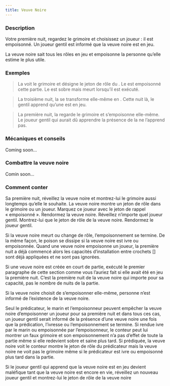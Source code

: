 ```yaml
---
title: Veuve Noire
---
```



<Role VEUVE_NOIRE header />

### Description

Votre première nuit, regardez le grimoire et choisissez un joueur : il est empoisonné. Un joueur gentil est informé que la veuve noire est en jeu.

La veuve noire sait tous les rôles en jeu et empoisonne la personne qu’elle estime le plus utile.

### Exemples

> La <Role VEUVE_NOIRE /> voit le grimoire et désigne le jeton de rôle du <Role MARIN />. Le <Role MARIN /> est empoisonné cette partie. Le <Role MARIN /> est sobre mais meurt lorsqu’il est exécuté.

> La troisième nuit, la <Role VIEILLE_CHOUETTE /> se transforme elle-même en <Role VEUVE_NOIRE />. Cette nuit là, le <Role BOUC_EMISSAIRE /> gentil apprend qu’une <Role VEUVE_NOIRE /> est en jeu.

> La première nuit, la <Role VEUVE_NOIRE /> regarde le grimoire et s’empoisonne elle-même. Le joueur gentil qui aurait dû apprendre la présence de la <Role VEUVE_NOIRE /> ne l’apprend pas.

### Mécaniques et conseils

Coming soon...

### Combattre la veuve noire

Comin soon...

### Comment conter

Sa première nuit, réveillez la veuve noire et montrez-lui le grimoire aussi longtemps qu’elle le souhaite. La veuve noire montre un jeton de rôle dans le grimoire ou un joueur. Marquez ce joueur avec le jeton de rappel « empoisonné ». Rendormez la veuve noire. Réveillez n’importe quel joueur gentil. Montrez-lui que le jeton de rôle de la veuve noire. Rendormez le joueur gentil. 

Si la veuve noire meurt ou change de rôle, l’empoisonnement se termine. De la même façon, le poison se dissipe si la veuve noire est ivre ou empoisonnée. Quand une veuve noire empoisonne un joueur, la première nuit a déjà commencé alors les capacités d’installation entre crochets [] sont déjà appliquées et ne sont pas ignorées.

Si une veuve noire est créée en court de partie, exécuté le premier paragraphe de cette section comme vous l’auriez fait si elle avait été en jeu la première nuit. C’est la première nuit de la veuve noire qui importe pour sa capacité, pas le nombre de nuits de la partie.

Si la veuve noire choisit de s’empoisonner elle-même, personne n’est informé de l’existence de la veuve noire. 

Seul le prédicateur, le marin et l’empoisonneur peuvent empêcher la veuve noire d’empoisonner un joueur pour sa première nuit et dans tous ces cas, un joueur gentil serait informé de la présence d’une veuve noire une fois que la prédication, l’ivresse ou l’empoisonnement se termine. Si rendue ivre par le marin ou empoisonnée par l’empoisonneur, le conteur peut lui montrer un faux grimoire et son empoisonnement n’a pas d’effet de toute la partie même si elle redevient sobre et saine plus tard. Si prédiquée, la veuve noire voit le conteur montre le jeton de rôle du prédicateur mais la veuve noire ne voit pas le grimoire même si le prédicateur est ivre ou empoisonné plus tard dans la partie.

Si le joueur gentil qui apprend que la veuve noire est en jeu devient maléfique tant que la veuve noire est encore en vie, réveillez un nouveau joueur gentil et montrez-lui le jeton de rôle de la veuve noire
